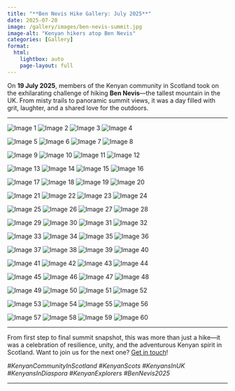 ```yaml
---
title: "**Ben Nevis Hike Gallery: July 2025**"
date: 2025-07-20
image: /gallery/images/ben-nevis-summit.jpg
image-alt: "Kenyan hikers atop Ben Nevis"
categories: [Gallery]
format:
  html:
    lightbox: auto
    page-layout: full
---
```


On **19 July 2025**, members of the Kenyan community in Scotland took on the exhilarating challenge of hiking **Ben Nevis**—the tallest mountain in the UK. From misty trails to panoramic summit views, it was a day filled with grit, laughter, and a shared love for the outdoors.

---

::: {layout-ncol=4}

![Image 1](/gallery/images/ben-nevis (1).jpg){group="bennevis"}
![Image 2](/gallery/images/ben-nevis (2).jpg){group="bennevis"}
![Image 3](/gallery/images/ben-nevis (3).jpg){group="bennevis"}
![Image 4](/gallery/images/ben-nevis (4).jpg){group="bennevis"}

![Image 5](/gallery/images/ben-nevis (5).jpg){group="bennevis"}
![Image 6](/gallery/images/ben-nevis (6).jpg){group="bennevis"}
![Image 7](/gallery/images/ben-nevis (7).jpg){group="bennevis"}
![Image 8](/gallery/images/ben-nevis (8).jpg){group="bennevis"}

![Image 9](/gallery/images/ben-nevis (9).jpg){group="bennevis"}
![Image 10](/gallery/images/ben-nevis (10).jpg){group="bennevis"}
![Image 11](/gallery/images/ben-nevis (11).jpg){group="bennevis"}
![Image 12](/gallery/images/ben-nevis (12).jpg){group="bennevis"}

![Image 13](/gallery/images/ben-nevis (13).jpg){group="bennevis"}
![Image 14](/gallery/images/ben-nevis (14).jpg){group="bennevis"}
![Image 15](/gallery/images/ben-nevis (15).jpg){group="bennevis"}
![Image 16](/gallery/images/ben-nevis (16).jpg){group="bennevis"}

![Image 17](/gallery/images/ben-nevis (17).jpg){group="bennevis"}
![Image 18](/gallery/images/ben-nevis (18).jpg){group="bennevis"}
![Image 19](/gallery/images/ben-nevis (19).jpg){group="bennevis"}
![Image 20](/gallery/images/ben-nevis (20).jpg){group="bennevis"}

![Image 21](/gallery/images/ben-nevis (21).jpg){group="bennevis"}
![Image 22](/gallery/images/ben-nevis (22).jpg){group="bennevis"}
![Image 23](/gallery/images/ben-nevis (23).jpg){group="bennevis"}
![Image 24](/gallery/images/ben-nevis (24).jpg){group="bennevis"}

![Image 25](/gallery/images/ben-nevis (25).jpg){group="bennevis"}
![Image 26](/gallery/images/ben-nevis (26).jpg){group="bennevis"}
![Image 27](/gallery/images/ben-nevis (27).jpg){group="bennevis"}
![Image 28](/gallery/images/ben-nevis (28).jpg){group="bennevis"}

![Image 29](/gallery/images/ben-nevis (29).jpg){group="bennevis"}
![Image 30](/gallery/images/ben-nevis (30).jpg){group="bennevis"}
![Image 31](/gallery/images/ben-nevis (31).jpg){group="bennevis"}
![Image 32](/gallery/images/ben-nevis (32).jpg){group="bennevis"}

![Image 33](/gallery/images/ben-nevis (33).jpg){group="bennevis"}
![Image 34](/gallery/images/ben-nevis (34).jpg){group="bennevis"}
![Image 35](/gallery/images/ben-nevis (35).jpg){group="bennevis"}
![Image 36](/gallery/images/ben-nevis (36).jpg){group="bennevis"}

![Image 37](/gallery/images/ben-nevis (37).jpg){group="bennevis"}
![Image 38](/gallery/images/ben-nevis (38).jpg){group="bennevis"}
![Image 39](/gallery/images/ben-nevis (39).jpg){group="bennevis"}
![Image 40](/gallery/images/ben-nevis (40).jpg){group="bennevis"}

![Image 41](/gallery/images/ben-nevis (41).jpg){group="bennevis"}
![Image 42](/gallery/images/ben-nevis (42).jpg){group="bennevis"}
![Image 43](/gallery/images/ben-nevis (43).jpg){group="bennevis"}
![Image 44](/gallery/images/ben-nevis (44).jpg){group="bennevis"}

![Image 45](/gallery/images/ben-nevis (45).jpg){group="bennevis"}
![Image 46](/gallery/images/ben-nevis (46).jpg){group="bennevis"}
![Image 47](/gallery/images/ben-nevis (47).jpg){group="bennevis"}
![Image 48](/gallery/images/ben-nevis (48).jpg){group="bennevis"}

![Image 49](/gallery/images/ben-nevis (49).jpg){group="bennevis"}
![Image 50](/gallery/images/ben-nevis (50).jpg){group="bennevis"}
![Image 51](/gallery/images/ben-nevis (51).jpg){group="bennevis"}
![Image 52](/gallery/images/ben-nevis (52).jpg){group="bennevis"}

![Image 53](/gallery/images/ben-nevis (53).jpg){group="bennevis"}
![Image 54](/gallery/images/ben-nevis (54).jpg){group="bennevis"}
![Image 55](/gallery/images/ben-nevis (55).jpg){group="bennevis"}
![Image 56](/gallery/images/ben-nevis (56).jpg){group="bennevis"}

![Image 57](/gallery/images/ben-nevis (57).jpg){group="bennevis"}
![Image 58](/gallery/images/ben-nevis (58).jpg){group="bennevis"}
![Image 59](/gallery/images/ben-nevis (59).jpg){group="bennevis"}
![Image 60](/gallery/images/ben-nevis (60).jpg){group="bennevis"}

:::

---

From first step to final summit snapshot, this was more than just a hike—it was a celebration of resilience, unity, and the adventurous Kenyan spirit in Scotland. Want to join us for the next one? [Get in touch](/contact.qmd)!

*#KenyanCommunityInScotland #KenyanScots #KenyansInUK #KenyansInDiaspora #KenyanExplorers #BenNevis2025*

---